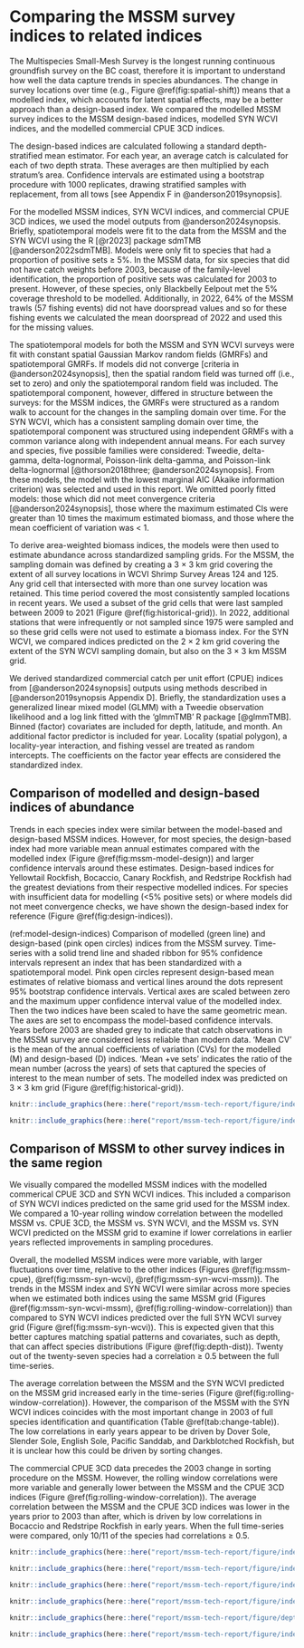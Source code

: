 # Comparing the MSSM survey indices to related indices {#sec:comparing-indices}

The Multispecies Small-Mesh Survey is the longest running continuous groundfish survey on the BC coast, therefore it is important to understand how well the data capture trends in species abundances.
The change in survey locations over time (e.g., Figure \@ref(fig:spatial-shift)) means that a modelled index, which accounts for latent spatial effects, may be a better approach than a design-based index.
We compared the modelled MSSM survey indices to the MSSM design-based indices, modelled SYN WCVI indices, and the modelled commercial CPUE 3CD indices.

The design-based indices are calculated following a standard depth-stratified mean estimator.
For each year, an average catch is calculated for each of two depth strata.
These averages are then multiplied by each stratum's area. 
Confidence intervals are estimated using a bootstrap procedure with 1000 replicates, drawing stratified samples with replacement, from all tows [see Appendix F in @anderson2019synopsis].

For the modelled MSSM indices, SYN WCVI indices, and commercial CPUE 3CD indices, we used the model outputs from @anderson2024synopsis. 
Briefly, spatiotemporal models were fit to the data from the MSSM and the SYN WCVI using the R [@r2023] package sdmTMB [@anderson2022sdmTMB]. 
Models were only fit to species that had a proportion of positive sets $\ge$ 5%.
In the MSSM data, for six species that did not have catch weights before 2003, because of the family-level identification, the proportion of positive sets was calculated for 2003 to present.
However, of these species, only Blackbelly Eelpout met the 5% coverage threshold to be modelled.
Additionally, in 2022, 64% of the MSSM trawls (57 fishing events) did not have doorspread values and so for these fishing events we calculated the mean doorspread of 2022 and used this for the missing values.

The spatiotemporal models for both the MSSM and SYN WCVI surveys were fit with constant spatial Gaussian Markov random fields (GMRFs) and spatiotemporal GMRFs. 
If models did not converge [criteria in @anderson2024synopsis], then the spatial random field was turned off (i.e., set to zero) and only the spatiotemporal random field was included.
The spatiotemporal component, however, differed in structure between the surveys: for the MSSM indices, the GMRFs were structured as a random walk to account for the changes in the sampling domain over time.
For the SYN WCVI, which has a consistent sampling domain over time, the spatiotemporal component was structured using independent GRMFs with a common variance along with independent annual means.
For each survey and species, five possible families were considered: Tweedie, delta-gamma, delta-lognormal, Poisson-link delta-gamma, and Poisson-link delta-lognormal [@thorson2018three; @anderson2024synopsis].
From these models, the model with the lowest marginal AIC (Akaike information criterion) was selected and used in this report.
We omitted poorly fitted models: those which did not meet convergence criteria [@anderson2024synopsis], those where the maximum estimated CIs were greater than 10 times the maximum estimated biomass, and those where the mean coefficient of variation was < 1.

To derive area-weighted biomass indices, the models were then used to estimate abundance across standardized sampling grids.
For the MSSM, the sampling domain was defined by creating a 3 $\times$ 3 km grid covering the extent of all survey locations in WCVI Shrimp Survey Areas 124 and 125.
Any grid cell that intersected with more than one survey location was retained.
This time period covered the most consistently sampled locations in recent years.
We used a subset of the grid cells that were last sampled between 2009 to 2021 (Figure \@ref(fig:historical-grid)).
In 2022, additional stations that were infrequently or not sampled since 1975 were sampled and so these grid cells were not used to estimate a biomass index.
For the SYN WCVI, we compared indices predicted on the 2 $\times$ 2 km grid covering the extent of the SYN WCVI sampling domain, but also on the 3 $\times$ 3 km MSSM grid. 

We derived standardized commercial catch per unit effort (CPUE) indices from [@anderson2024synopsis] outputs using methods described in [@anderson2019synopsis Appendix D].
Briefly, the standardization uses a generalized linear mixed model (GLMM) with a Tweedie observation likelihood and a log link fitted with the 'glmmTMB' R package [@glmmTMB].
Binned (factor) covariates are included for depth, latitude, and month.
An additional factor predictor is included for year.
Locality (spatial polygon), a locality-year interaction, and fishing vessel are treated as random intercepts.
The coefficients on the factor year effects are considered the standardized index.

## Comparison of modelled and design-based indices of abundance

Trends in each species index were similar between the model-based and design-based MSSM indices.
However, for most species, the design-based index had more variable mean annual estimates compared with the modelled index (Figure \@ref(fig:mssm-model-design)) and larger confidence intervals around these estimates.
Design-based indices for Yellowtail Rockfish, Bocaccio, Canary Rockfish, and Redstripe Rockfish had the greatest deviations from their respective modelled indices.
For species with insufficient data for modelling (<5% positive sets) or where models did not meet convergence checks, we have shown the design-based index for reference (Figure \@ref(fig:design-indices)).

(ref:model-design-indices) Comparison of modelled (green line) and design-based (pink open circles) indices from the MSSM survey.
Time-series with a solid trend line and shaded ribbon for 95% confidence intervals represent an index that has been standardized with a spatiotemporal model.
Pink open circles represent design-based mean estimates of relative biomass and vertical lines around the dots represent 95% bootstrap confidence intervals.
Vertical axes are scaled between zero and the maximum upper confidence interval value of the modelled index.
Then the two indices have been scaled to have the same geometric mean.
The axes are set to encompass the model-based confidence intervals.
Years before 2003 are shaded grey to indicate that catch observations in the MSSM survey are considered less reliable than modern data.
'Mean CV' is the mean of the annual coefficients of variation (CVs) for the modelled (M) and design-based (D) indices.
'Mean $+$ve sets' indicates the ratio of the mean number (across the years) of sets that captured the species of interest to the mean number of sets.
The modelled index was predicted on 3 $\times$ 3 km grid (Figure \@ref(fig:historical-grid)).

```r
knitr::include_graphics(here::here("report/mssm-tech-report/figure/index-model-design_pjs-mode.png"), dpi = NA)
```

```r
knitr::include_graphics(here::here("report/mssm-tech-report/figure/index-mssm-design.png"), dpi = NA)
```

## Comparison of MSSM to other survey indices in the same region

We visually compared the modelled MSSM indices with the modelled commerical CPUE 3CD and SYN WCVI indices.
This included a comparison of SYN WCVI indices predicted on the same grid used for the MSSM index.
We compared a 10-year rolling window correlation between the modelled MSSM vs. CPUE 3CD, the MSSM vs. SYN WCVI, and the MSSM vs. SYN WCVI predicted on the MSSM grid to examine if lower correlations in earlier years reflected improvements in sampling procedures.

Overall, the modelled MSSM indices were more variable, with larger fluctuations over time, relative to the other indices (Figures \@ref(fig:mssm-cpue), \@ref(fig:mssm-syn-wcvi), \@ref(fig:mssm-syn-wcvi-mssm)).
The trends in the MSSM index and SYN WCVI were similar across more species when we estimated both indices using the same MSSM grid (Figures \@ref(fig:mssm-syn-wcvi-mssm), \@ref(fig:rolling-window-correlation)) than compared to SYN WCVI indices predicted over the full SYN WCVI survey grid (Figure \@ref(fig:mssm-syn-wcvi)).
This is expected given that this better captures matching spatial patterns and covariates, such as depth, that can affect species distributions (Figure \@ref(fig:depth-dist)). Twenty out of the twenty-seven species had a correlation $\ge$ 0.5 between the full time-series.

The average correlation between the MSSM and the SYN WCVI predicted on the MSSM grid increased early in the time-series (Figure \@ref(fig:rolling-window-correlation)).
However, the comparison of the MSSM with the SYN WCVI indices coincides with the most important change in 2003 of full species identification and quantification (Table \@ref(tab:change-table)).
The low correlations in early years appear to be driven by Dover Sole, Slender Sole, English Sole, Pacific Sanddab, and Darkblotched Rockfish, but it is unclear how this could be driven by sorting changes.

The commercial CPUE 3CD data precedes the 2003 change in sorting procedure on the MSSM.
However, the rolling window correlations were more variable and generally lower between the MSSM and the CPUE 3CD indices (Figure \@ref(fig:rolling-window-correlation)).
The average correlation between the MSSM and the CPUE 3CD indices was lower in the years prior to 2003 than after, which is driven by low correlations in Bocaccio and Redstripe Rockfish in early years.
When the full time-series were compared, only 10/11 of the species had correlations $\ge$ 0.5. 

```r
knitr::include_graphics(here::here("report/mssm-tech-report/figure/index-mssm-model-cpue3CD.png"), dpi = NA)
```

```r
knitr::include_graphics(here::here("report/mssm-tech-report/figure/index-mssm-model-syn-wcvi-model.png"), dpi = NA)
```

```r
knitr::include_graphics(here::here("report/mssm-tech-report/figure/index-mssm-model-syn-wcvi-model-mssm-grid.png"), dpi = NA)
```

```r

knitr::include_graphics(here::here("report/mssm-tech-report/figure/index-mssm-syn-wcvi-mssm-grid-zoom-in.png"), dpi = NA)
```

```r

knitr::include_graphics(here::here("report/mssm-tech-report/figure/depth-ranges-mssm-syn-wcvi.png"), dpi = NA)
```

```r
knitr::include_graphics(here::here("report/mssm-tech-report/figure/index-correlation.png"), dpi = NA)
```

\clearpage

